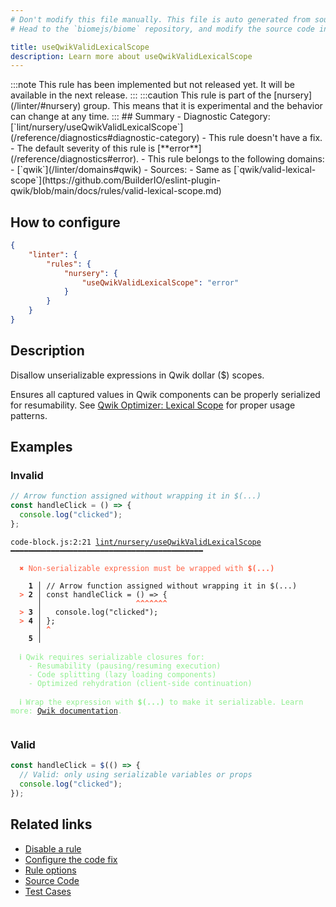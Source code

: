 ```yaml
---
# Don't modify this file manually. This file is auto generated from source, and you will lose your changes next time the website is built.
# Head to the `biomejs/biome` repository, and modify the source code in there.

title: useQwikValidLexicalScope
description: Learn more about useQwikValidLexicalScope
---
```


<Tabs>
<TabItem label="JSX and TSX" icon="seti:javascript">
:::note
This rule has been implemented but not released yet. It will be available in the next release.
:::
:::caution
This rule is part of the [nursery](/linter/#nursery) group. This means that it is experimental and the behavior can change at any time.
:::
## Summary
- Diagnostic Category: [`lint/nursery/useQwikValidLexicalScope`](/reference/diagnostics#diagnostic-category)
- This rule doesn't have a fix.
- The default severity of this rule is [**error**](/reference/diagnostics#error).
- This rule belongs to the following domains:
  - [`qwik`](/linter/domains#qwik)
- Sources: 
  - Same as [`qwik/valid-lexical-scope`](https://github.com/BuilderIO/eslint-plugin-qwik/blob/main/docs/rules/valid-lexical-scope.md)

## How to configure
```json title="biome.json"
{
	"linter": {
		"rules": {
			"nursery": {
				"useQwikValidLexicalScope": "error"
			}
		}
	}
}

```
## Description
Disallow unserializable expressions in Qwik dollar ($) scopes.

Ensures all captured values in Qwik components can be properly serialized for resumability.
See [Qwik Optimizer: Lexical Scope](https://qwik.dev/docs/advanced/optimizer/#lexical-scope) for proper usage patterns.

## Examples

### Invalid

```js
// Arrow function assigned without wrapping it in $(...)
const handleClick = () => {
  console.log("clicked");
};
```

<pre class="language-text"><code class="language-text">code-block.js:2:21 <a href="https://biomejs.dev/linter/rules/use-qwik-valid-lexical-scope">lint/nursery/useQwikValidLexicalScope</a> ━━━━━━━━━━━━━━━━━━━━━━━━━━━━━━━━━━━━━━━━━━━<br /><br />  <strong><span style="color: Tomato;">✖</span></strong> <span style="color: Tomato;">Non-serializable expression must be wrapped with </span><span style="color: Tomato;"><strong>$(...)</strong></span><br />  <br />    <strong>1 │ </strong>// Arrow function assigned without wrapping it in $(...)<br />  <strong><span style="color: Tomato;">&gt;</span></strong> <strong>2 │ </strong>const handleClick = () =&gt; &#123;<br />   <strong>   │ </strong>                    <strong><span style="color: Tomato;">^</span></strong><strong><span style="color: Tomato;">^</span></strong><strong><span style="color: Tomato;">^</span></strong><strong><span style="color: Tomato;">^</span></strong><strong><span style="color: Tomato;">^</span></strong><strong><span style="color: Tomato;">^</span></strong><strong><span style="color: Tomato;">^</span></strong><br />  <strong><span style="color: Tomato;">&gt;</span></strong> <strong>3 │ </strong>  console.log(&quot;clicked&quot;);<br />  <strong><span style="color: Tomato;">&gt;</span></strong> <strong>4 │ </strong>&#125;;<br />   <strong>   │ </strong><strong><span style="color: Tomato;">^</span></strong><br />    <strong>5 │ </strong><br />  <br />  <strong><span style="color: lightgreen;">ℹ</span></strong> <span style="color: lightgreen;">Qwik requires serializable closures for:<br /></span>    <span style="color: lightgreen;">- Resumability (pausing/resuming execution)<br /></span>    <span style="color: lightgreen;">- Code splitting (lazy loading components)<br /></span>    <span style="color: lightgreen;">- Optimized rehydration (client-side continuation)</span><br />  <br />  <strong><span style="color: lightgreen;">ℹ</span></strong> <span style="color: lightgreen;">Wrap the expression with </span><span style="color: lightgreen;"><strong>$(...)</strong></span><span style="color: lightgreen;"> to make it serializable. Learn more: </span><span style="color: lightgreen;"><a href="https://qwik.dev/docs/components/state/#use-methods">Qwik documentation</a></span><span style="color: lightgreen;">.</span><br />  <br /></code></pre>

### Valid

```js
const handleClick = $(() => {
  // Valid: only using serializable variables or props
  console.log("clicked");
});
```

## Related links

- [Disable a rule](/linter/#disable-a-rule)
- [Configure the code fix](/linter#configure-the-code-fix)
- [Rule options](/linter/#rule-options)
- [Source Code](https://github.com/biomejs/biome/blob/main/crates/biome_js_analyze/src/lint/nursery/use_qwik_valid_lexical_scope.rs)
- [Test Cases](https://github.com/biomejs/biome/blob/main/crates/biome_js_analyze/tests/specs/nursery/useQwikValidLexicalScope)

</TabItem>
</Tabs>

